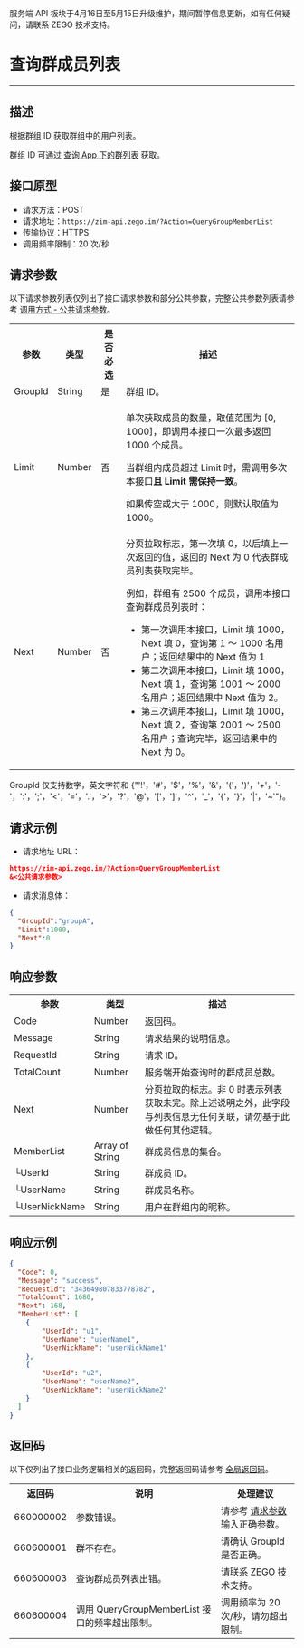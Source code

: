 <Warning title="警告">服务端 API 板块于4月16日至5月15日升级维护，期间暂停信息更新，如有任何疑问，请联系 ZEGO 技术支持。</Warning>
# 查询群成员列表

- - -

## 描述

根据群组 ID 获取群组中的用户列表。

<Note title="说明">

群组 ID 可通过 [查询 App 下的群列表](./Query%20group%20list%20in%20the%20app.mdx) 获取。
</Note>

## 接口原型

- 请求方法：POST
- 请求地址：`https://zim-api.zego.im/?Action=QueryGroupMemberList`
- 传输协议：HTTPS
- 调用频率限制：20 次/秒

## 请求参数

以下请求参数列表仅列出了接口请求参数和部分公共参数，完整公共参数列表请参考 [调用方式 - 公共请求参数](../Accessing%20Server%20APIs.mdx#2-公共参数)。

<table>
<tbody><tr>
<th>参数</th>
<th>类型</th>
<th>是否必选</th>
<th>描述</th>
</tr>
<tr>
<td>GroupId</td>
<td>String</td>
<td>是</td>
<td>群组 ID。</td>
</tr>
<tr>
<td>Limit</td>
<td>Number</td>
<td>否</td>
<td><p>单次获取成员的数量，取值范围为 [0, 1000]，即调用本接口一次最多返回 1000 个成员。</p><p> 当群组内成员超过 Limit 时，需调用多次本接口<strong>且 Limit 需保持一致</strong>。 </p><p>如果传空或大于 1000，则默认取值为 1000。</p></td>
</tr>
<tr>
<td>Next</td>
<td>Number</td>
<td>否</td>
<td>分页拉取标志，第一次填 0，以后填上一次返回的值，返回的 Next 为 0 代表群成员列表获取完毕。
<p>例如，群组有 2500 个成员，调用本接口查询群成员列表时：</p>
<ul><li>第一次调用本接口，Limit 填 1000，Next 填 0，查询第 1 ～ 1000 名用户；返回结果中的 Next 值为 1 </li><li>第二次调用本接口，Limit 填 1000，Next 填 1，查询第 1001 ～ 2000 名用户；返回结果中 Next 值为 2。</li><li>第三次调用本接口，Limit 填 1000，Next 填 2，查询第 2001 ～ 2500 名用户；查询完毕，返回结果中的 Next 为 0。</li></ul></td>
</tr>
</tbody></table>

<Note title="说明">

GroupId 仅支持数字，英文字符和 {"'!'，'#'，'$'，'%'，'&'，'('，')'，'+'，'-'，':'，';'，'<'，'='，'.'，'>'，'?'，'@'，'['，']'，'^'，'_'，'{'，'}'，'|'，'~'"}。
</Note>


## 请求示例

- 请求地址 URL：

```json
https://zim-api.zego.im/?Action=QueryGroupMemberList
&<公共请求参数>
```

- 请求消息体：

```json
{
  "GroupId":"groupA",
  "Limit":1000,
  "Next":0
}
```

## 响应参数

<table class="collapsible-table" >
<tbody><tr data-row-level="1">
<th>参数</th>
<th>类型</th>
<th>描述</th>
</tr>
<tr data-row-level="2">
<td>Code</td>
<td>Number</td>
<td>返回码。</td>
</tr>
<tr data-row-level="3">
<td>Message</td>
<td>String</td>
<td>请求结果的说明信息。</td>
</tr>
<tr data-row-level="4">
<td>RequestId</td>
<td>String</td>
<td>请求 ID。</td>
</tr>
<tr data-row-level="5">
<td>TotalCount</td>
<td>Number</td>
<td>服务端开始查询时的群成员总数。</td>
</tr>
<tr data-row-level="6">
<td>Next</td>
<td>Number</td>
<td>分页拉取的标志。非 0 时表示列表获取未完。<Note>除上述说明之外，此字段与列表信息无任何关联，请勿基于此做任何其他逻辑。</Note></td>
</tr>
<tr data-row-level="7" data-row-child="true">
<td>MemberList</td>
<td>Array of String</td>
<td>群成员信息的集合。</td>
</tr>
<tr data-row-level="7-1">
<td>└UserId</td>
<td>String</td>
<td>群成员 ID。</td>
</tr>
<tr data-row-level="7-2">
<td>└UserName</td>
<td>String</td>
<td>群成员名称。</td>
</tr>
<tr data-row-level="7-3">
<td>└UserNickName</td>
<td>String</td>
<td>用户在群组内的昵称。</td>
</tr>
</tbody></table>

## 响应示例

```json
{
  "Code": 0,
  "Message": "success",
  "RequestId": "343649807833778782",
  "TotalCount": 1680,
  "Next": 168,
  "MemberList": [
    {
        "UserId": "u1",
        "UserName": "userName1",
        "UserNickName": "userNickName1"
    },
    {
        "UserId": "u2",
        "UserName": "userName2",
        "UserNickName": "userNickName2"
    }
  ]
}
```

## 返回码

以下仅列出了接口业务逻辑相关的返回码，完整返回码请参考 [全局返回码](../Return%20codes.mdx)。

<table>

<tbody><tr>
<th>返回码</th>
<th>说明</th>
<th>处理建议</th>
</tr>
<tr>
<td>660000002</td>
<td>参数错误。</td>
<td>请参考 <a href="#3">请求参数</a> 输入正确参数。</td>
</tr>
<tr>
<td>660600001</td>
<td>群不存在。</td>
<td>请确认 GroupId 是否正确。</td>
</tr>
<tr>
<td>660600003</td>
<td>查询群成员列表出错。</td>
<td>请联系 ZEGO 技术支持。</td>
</tr>
<tr>
<td>660600004</td>
<td>调用 QueryGroupMemberList 接口的频率超出限制。</td>
<td>调用频率为 20 次/秒，请勿超出限制。</td>
</tr>
</tbody></table>
